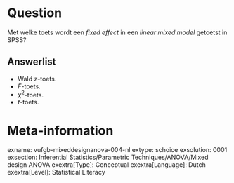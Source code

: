 Question
========
Met welke toets wordt een *fixed effect* in een *linear mixed model* getoetst in SPSS?

Answerlist
----------
* Wald *z*-toets.
* *F*-toets.
* $χ^2$-toets.
* *t*-toets.

Meta-information
================
exname: vufgb-mixeddesignanova-004-nl
extype: schoice
exsolution: 0001
exsection: Inferential Statistics/Parametric Techniques/ANOVA/Mixed design ANOVA
exextra[Type]: Conceptual
exextra[Language]: Dutch
exextra[Level]: Statistical Literacy